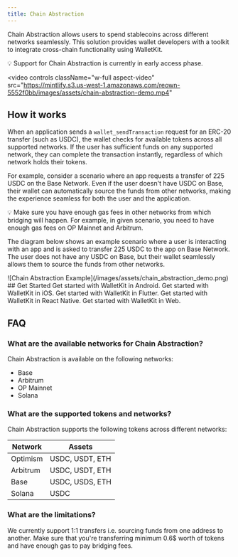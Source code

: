 ```yaml
---
title: Chain Abstraction
---
```

Chain Abstraction allows users to spend stablecoins across different networks seamlessly. 
This solution provides wallet developers with a toolkit to integrate cross-chain functionality using WalletKit.

<Note>
💡 Support for Chain Abstraction is currently in early access phase.
</Note>

<video
  controls
  className="w-full aspect-video"
  src="https://mintlify.s3.us-west-1.amazonaws.com/reown-5552f0bb/images/assets/chain-abstraction-demo.mp4"
></video>

## How it works

When an application sends a `wallet_sendTransaction` request for an ERC-20 transfer (such as USDC), 
the wallet checks for available tokens across all supported networks. If the user has sufficient funds on any supported network,
they can complete the transaction instantly, regardless of which network holds their tokens.

For example, consider a scenario where an app requests a transfer of 225 USDC on the Base Network. 
Even if the user doesn't have USDC on Base, their wallet can automatically source the funds from other networks,
making the experience seamless for both the user and the application.

<Note>
💡 Make sure you have enough gas fees in other networks from which bridging will happen. 
For example, in given scenario, you need to have enough gas fees on OP Mainnet and Arbitrum. 
</Note>

The diagram below shows an example scenario where a user is interacting with an app and is asked to transfer 225 USDC to the app on Base Network. 
The user does not have any USDC on Base, but their wallet seamlessly allows them to source the funds from other networks. 
<Frame>   
![Chain Abstraction Example](/images/assets/chain_abstraction_demo.png)
</Frame>  
## Get Started

<CardGroup cols={2}>
  <Card title="Android" icon="android" href="/walletkit/android/chain-abstraction">
    Get started with WalletKit in Android.
  </Card>

  <Card title="iOS" icon="apple" href="/walletkit/ios/chain-abstraction">
    Get started with WalletKit in iOS.
  </Card>

  <Card title="Flutter" icon="flutter" href="/walletkit/flutter/chain-abstraction">
    Get started with WalletKit in Flutter.
  </Card>

  <Card title="React Native" icon="react" href="/walletkit/react-native/chain-abstraction">
    Get started with WalletKit in React Native.
  </Card>

  <Card title="Web" icon="js" href="/walletkit/web/chain-abstraction">
    Get started with WalletKit in Web.
  </Card>
</CardGroup>


## FAQ

### What are the available networks for Chain Abstraction?

Chain Abstraction is available on the following networks:

- Base 
- Arbitrum
- OP Mainnet 
- Solana

### What are the supported tokens and networks?

Chain Abstraction supports the following tokens across different networks:

| Network   | Assets          |
|-----------|-----------------|
| Optimism  | USDC, USDT, ETH |
| Arbitrum  | USDC, USDT, ETH |
| Base      | USDC, USDS, ETH |
| Solana    | USDC            |


### What are the limitations?

We currently support 1:1 transfers i.e. sourcing funds from one address to another. Make sure that you're transferring minimum 0.6$ worth of tokens and have enough gas to pay bridging fees. 
